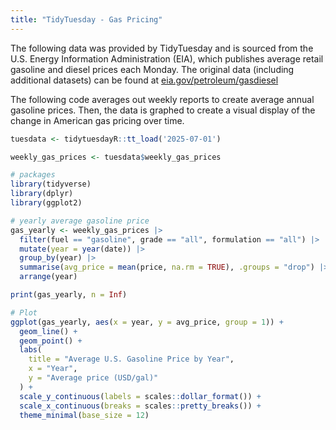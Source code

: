 ```yaml
---
title: "TidyTuesday - Gas Pricing"
---
```


The following data was provided by TidyTuesday and is sourced from the U.S. Energy Information Administration (EIA), which publishes average retail gasoline and diesel prices each Monday. The original data (including additional datasets) can be found at [eia.gov/petroleum/gasdiesel](https://www.eia.gov/petroleum/gasdiesel/)

The following code averages out weekly reports to create average annual gasoline prices. Then, the data is graphed to create a visual display of the change in American gas pricing over time.

```r
tuesdata <- tidytuesdayR::tt_load('2025-07-01')

weekly_gas_prices <- tuesdata$weekly_gas_prices
```

```r
# packages
library(tidyverse)
library(dplyr)
library(ggplot2)

# yearly average gasoline price
gas_yearly <- weekly_gas_prices |>
  filter(fuel == "gasoline", grade == "all", formulation == "all") |>
  mutate(year = year(date)) |>
  group_by(year) |>
  summarise(avg_price = mean(price, na.rm = TRUE), .groups = "drop") |>
  arrange(year)

print(gas_yearly, n = Inf)
```

```r
# Plot
ggplot(gas_yearly, aes(x = year, y = avg_price, group = 1)) +
  geom_line() +
  geom_point() +
  labs(
    title = "Average U.S. Gasoline Price by Year",
    x = "Year",
    y = "Average price (USD/gal)"
  ) +
  scale_y_continuous(labels = scales::dollar_format()) +
  scale_x_continuous(breaks = scales::pretty_breaks()) +
  theme_minimal(base_size = 12)
```
